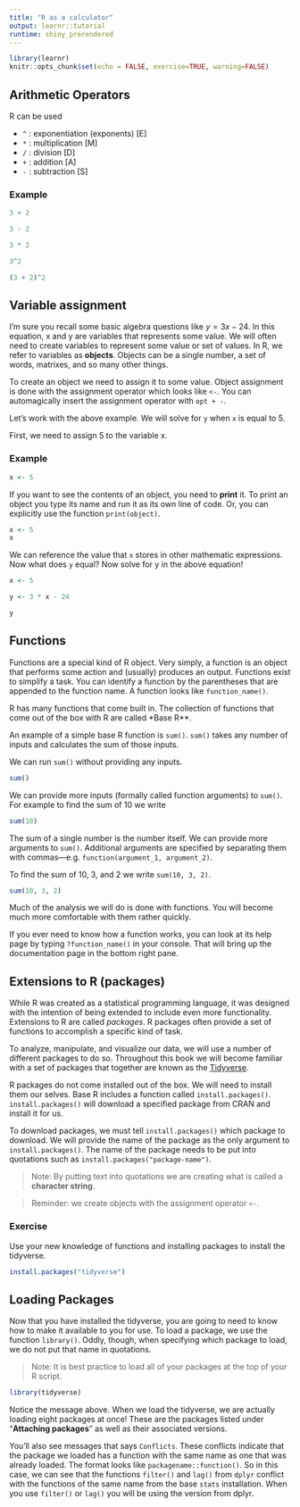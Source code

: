 ```yaml
---
title: "R as a calculator"
output: learnr::tutorial
runtime: shiny_prerendered
---
```


```r
library(learnr)
knitr::opts_chunk$set(echo = FALSE, exercise=TRUE, warning=FALSE)
```

## Arithmetic Operators

R can be used 

- `^` : exponentiation (exponents)  [E]
- `*` : multiplication [M]
- `/` : division [D]
- `+` : addition [A]
- `-` : subtraction [S]


### Example

```r
3 + 2

3 - 2

3 * 2

3^2
```

```r
(3 + 2)^2
```

## Variable assignment

I'm sure you recall some basic algebra questions like $y = 3x - 24$. In this equation, x and y are variables that represents some value. We will often need to create variables to represent some value or set of values. In R, we refer to variables as **objects**. Objects can be a single number, a set of words, matrixes, and so many other things. 

To create an object we need to assign it to some value. Object assignment is done with the assignment operator which looks like `<-`. You can automagically insert the assignment operator with `opt + -`. 

Let's work with the above example. We will solve for `y` when `x` is equal to 5.

First, we need to assign 5 to the variable x.

### Example

```r
x <- 5
```

If you want to see the contents of an object, you need to **print** it. To print an object you type its name and run it as its own line of code. Or, you can explicitly use the function `print(object)`. 

```r
x <- 5
x
```


We can reference the value that `x` stores in other mathematic expressions. Now what does `y` equal? Now solve for y in the above equation!

```r
x <- 5

y <- 3 * x - 24

y
```


## Functions

Functions are a special kind of R object. Very simply, a function is an object that performs some action and (usually) produces an output. Functions exist to simplify a task. You can identify a function by the parentheses that are appended to the function name. A function looks like `function_name()`.  

R has many functions that come built in. The collection of functions that come out of the box with R are called *Base R**.

An example of a simple base R function is `sum()`. `sum()` takes any number of inputs and calculates the sum of those inputs. 

We can run `sum()` without providing any inputs.

```r
sum()
```

We can provide more inputs (formally called function arguments) to `sum()`. For example to find the sum of 10 we write

```r
sum(10)
```

The sum of a single number is the number itself. We can provide more arguments to `sum()`. Additional arguments are specified by separating them with commas—e.g. `function(argument_1, argument_2)`.

To find the sum of 10, 3, and 2 we write `sum(10, 3, 2)`.

```r
sum(10, 3, 2)
```

Much of the analysis we will do is done with functions. You will become much more comfortable with them rather quickly. 

If you ever need to know how a function works, you can look at its help page by typing `?function_name()` in your console. That will bring up the documentation page in the bottom right pane. 

## Extensions to R (packages)

While R was created as a statistical programming language, it was designed with the intention of being extended to include even more functionality. Extensions to R are called _packages_. R packages often provide a set of functions to accomplish a specific kind of task. 

To analyze, manipulate, and visualize our data, we will use a number of different packages to do so. Throughout this book we will become familiar with a set of packages that together are known as the [Tidyverse](https://tidyverse.org).

R packages do not come installed out of the box. We will need to install them our selves. Base R includes a function called `install.packages()`. `install.packages()` will download a specified package from CRAN and install it for us.

To download packages, we must tell `install.packages()` which package to download. We will provide the name of the package as the only argument to `install.packages()`. The name of the package needs to be put into quotations such as `install.packages("package-name")`.

> Note: By putting text into quotations we are creating what is called a **character string**.

> Reminder: we create objects with the assignment operator `<-`.


### Exercise

Use your new knowledge of functions and installing packages to install the tidyverse.

```r
install.packages("tidyverse")
```


## Loading Packages

Now that you have installed the tidyverse, you are going to need to know how to make it available to you for use. To load a package, we use the function `library()`. Oddly, though, when specifying which package to load, we do not put that name in quotations.

> Note: It is best practice to load all of your packages at the top of your R script. 

```r
library(tidyverse)
```

Notice the message above. When we load the tidyverse, we are actually loading eight packages at once! These are the packages listed under "**Attaching packages**" as well as their associated versions. 

You'll also see messages that says `Conflicts`. These conflicts indicate that the package we loaded has a function with the same name as one that was already loaded. The format looks like `packagename::function()`. So in this case, we can see that the functions `filter()` and `lag()` from `dplyr` conflict with the functions of the same name from the base `stats` installation. When you use `filter()` or `lag()` you will be using the version from dplyr. 

